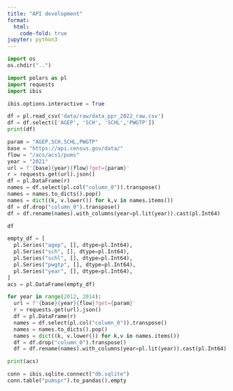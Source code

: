 ```yaml
---
title: "API development"
format:
  html:
    code-fold: true
jupyter: python3
---
```


```python
import os
os.chdir("..")
```

```python
import polars as pl
import requests
import ibis

ibis.options.interactive = True
```

```python
df = pl.read_csv('data/raw/data_ppr_2022_raw.csv')
df = df.select(['AGEP', 'SCH', 'SCHL','PWGTP'])
print(df)
```

```python
param = "AGEP,SCH,SCHL,PWGTP"
base = "https://api.census.gov/data/"
flow = "/acs/acs1/pums"
year = "2021"
url = f'{base}{year}{flow}?get={param}'
r = requests.get(url).json()
df = pl.DataFrame(r)
names = df.select(pl.col("column_0")).transpose()
names = names.to_dicts().pop()
names = dict((k, v.lower()) for k,v in names.items())
df = df.drop("column_0").transpose()
df = df.rename(names).with_columns(year=pl.lit(year)).cast(pl.Int64)

df
```

```python
empty_df = [
  pl.Series("agep", [], dtype=pl.Int64),
  pl.Series("sch", [], dtype=pl.Int64),
  pl.Series("schl", [], dtype=pl.Int64),
  pl.Series("pwgtp", [], dtype=pl.Int64),
  pl.Series("year", [], dtype=pl.Int64),
]
acs = pl.DataFrame(empty_df)

for year in range(2012, 2014):
  url = f'{base}{year}{flow}?get={param}'
  r = requests.get(url).json()
  df = pl.DataFrame(r)
  names = df.select(pl.col("column_0")).transpose()
  names = names.to_dicts().pop()
  names = dict((k, v.lower()) for k,v in names.items())
  df = df.drop("column_0").transpose()
  df = df.rename(names).with_columns(year=pl.lit(year)).cast(pl.Int64)

print(acs)
```

```python
conn = ibis.sqlite.connect("db.sqlite")
conn.table("pumspr").to_pandas().empty
```
